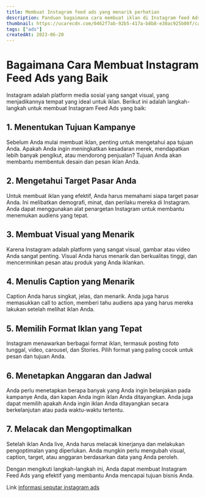 ```yaml
---
title: Membuat Instagram feed ads yang menarik perhatian
description: Panduan bagaimana cara membuat iklan di Instagram feed Ads dengan gambar dan tulisan yang menarik perhatian
thumbnail: https://ucarecdn.com/0462f7ab-92b5-417a-b8b8-e30ac925b00f/caramembuatads.png
tags: ["ads"]
createdAt: 2023-06-20
---
```


# Bagaimana Cara Membuat Instagram Feed Ads yang Baik

Instagram adalah platform media sosial yang sangat visual, yang menjadikannya tempat yang ideal untuk iklan. Berikut ini adalah langkah-langkah untuk membuat Instagram Feed Ads yang baik:

## 1. Menentukan Tujuan Kampanye
Sebelum Anda mulai membuat iklan, penting untuk mengetahui apa tujuan Anda. Apakah Anda ingin meningkatkan kesadaran merek, mendapatkan lebih banyak pengikut, atau mendorong penjualan? Tujuan Anda akan membantu membentuk desain dan pesan iklan Anda.

## 2. Mengetahui Target Pasar Anda
Untuk membuat iklan yang efektif, Anda harus memahami siapa target pasar Anda. Ini melibatkan demografi, minat, dan perilaku mereka di Instagram. Anda dapat menggunakan alat penargetan Instagram untuk membantu menemukan audiens yang tepat.

## 3. Membuat Visual yang Menarik
Karena Instagram adalah platform yang sangat visual, gambar atau video Anda sangat penting. Visual Anda harus menarik dan berkualitas tinggi, dan mencerminkan pesan atau produk yang Anda iklankan.

## 4. Menulis Caption yang Menarik
Caption Anda harus singkat, jelas, dan menarik. Anda juga harus memasukkan call to action, memberi tahu audiens apa yang harus mereka lakukan setelah melihat iklan Anda.

## 5. Memilih Format Iklan yang Tepat
Instagram menawarkan berbagai format iklan, termasuk posting foto tunggal, video, carousel, dan Stories. Pilih format yang paling cocok untuk pesan dan tujuan Anda.

## 6. Menetapkan Anggaran dan Jadwal
Anda perlu menetapkan berapa banyak yang Anda ingin belanjakan pada kampanye Anda, dan kapan Anda ingin iklan Anda ditayangkan. Anda juga dapat memilih apakah Anda ingin iklan Anda ditayangkan secara berkelanjutan atau pada waktu-waktu tertentu.

## 7. Melacak dan Mengoptimalkan
Setelah iklan Anda live, Anda harus melacak kinerjanya dan melakukan pengoptimalan yang diperlukan. Anda mungkin perlu mengubah visual, caption, target, atau anggaran berdasarkan data yang Anda peroleh.

Dengan mengikuti langkah-langkah ini, Anda dapat membuat Instagram Feed Ads yang efektif yang membantu Anda mencapai tujuan bisnis Anda.

Link [informasi seputar instagram ads](https://www.facebook.com/business/ads-guide/update/image/instagram-feed)